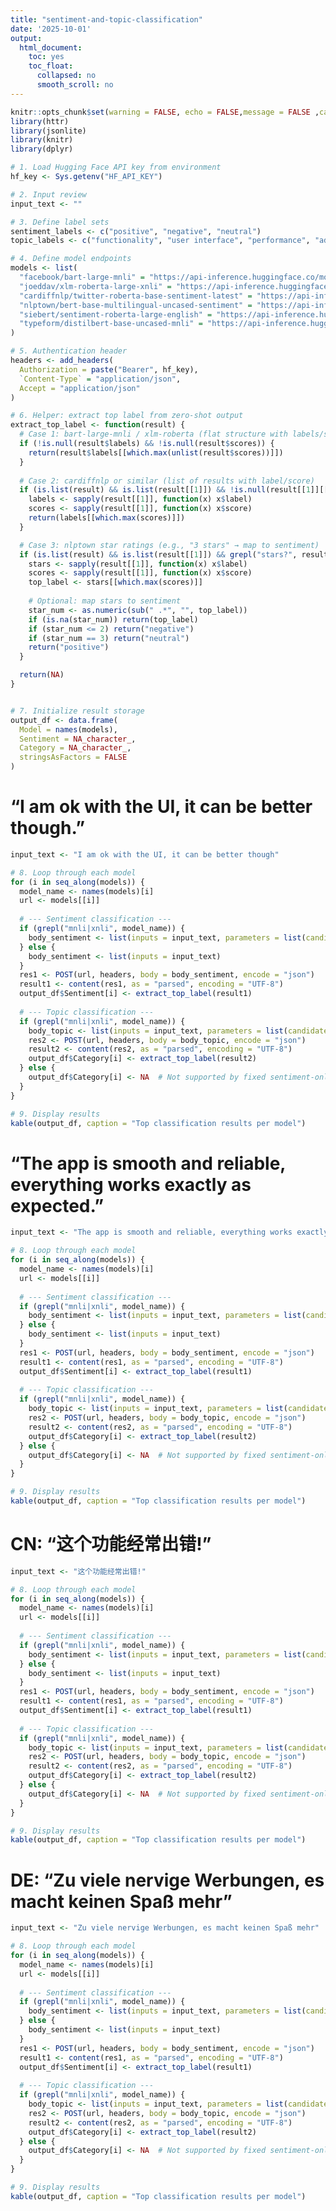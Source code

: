 ```yaml
---
title: "sentiment-and-topic-classification"
date: '2025-10-01'
output:
  html_document:
    toc: yes
    toc_float:
      collapsed: no
      smooth_scroll: no
---
```


```r
knitr::opts_chunk$set(warning = FALSE, echo = FALSE,message = FALSE ,cache = FALSE, cache.lazy = FALSE)
library(httr)
library(jsonlite)
library(knitr)
library(dplyr)

# 1. Load Hugging Face API key from environment
hf_key <- Sys.getenv("HF_API_KEY")

# 2. Input review
input_text <- ""

# 3. Define label sets
sentiment_labels <- c("positive", "negative", "neutral")
topic_labels <- c("functionality", "user interface", "performance", "ads", "other")

# 4. Define model endpoints
models <- list(
  "facebook/bart-large-mnli" = "https://api-inference.huggingface.co/models/facebook/bart-large-mnli",
  "joeddav/xlm-roberta-large-xnli" = "https://api-inference.huggingface.co/models/joeddav/xlm-roberta-large-xnli",
  "cardiffnlp/twitter-roberta-base-sentiment-latest" = "https://api-inference.huggingface.co/models/cardiffnlp/twitter-roberta-base-sentiment-latest",
  "nlptown/bert-base-multilingual-uncased-sentiment" = "https://api-inference.huggingface.co/models/nlptown/bert-base-multilingual-uncased-sentiment",
  "siebert/sentiment-roberta-large-english" = "https://api-inference.huggingface.co/models/siebert/sentiment-roberta-large-english",
  "typeform/distilbert-base-uncased-mnli" = "https://api-inference.huggingface.co/models/typeform/distilbert-base-uncased-mnli"
)

# 5. Authentication header
headers <- add_headers(
  Authorization = paste("Bearer", hf_key),
  `Content-Type` = "application/json",
  Accept = "application/json"
)

# 6. Helper: extract top label from zero-shot output
extract_top_label <- function(result) {
  # Case 1: bart-large-mnli / xlm-roberta (flat structure with labels/scores)
  if (!is.null(result$labels) && !is.null(result$scores)) {
    return(result$labels[[which.max(unlist(result$scores))]])
  }
  
  # Case 2: cardiffnlp or similar (list of results with label/score)
  if (is.list(result) && is.list(result[[1]]) && !is.null(result[[1]][[1]]$label)) {
    labels <- sapply(result[[1]], function(x) x$label)
    scores <- sapply(result[[1]], function(x) x$score)
    return(labels[[which.max(scores)]])
  }

  # Case 3: nlptown star ratings (e.g., "3 stars" → map to sentiment)
  if (is.list(result) && is.list(result[[1]]) && grepl("stars?", result[[1]][[1]]$label)) {
    stars <- sapply(result[[1]], function(x) x$label)
    scores <- sapply(result[[1]], function(x) x$score)
    top_label <- stars[[which.max(scores)]]
    
    # Optional: map stars to sentiment
    star_num <- as.numeric(sub(" .*", "", top_label))
    if (is.na(star_num)) return(top_label)
    if (star_num <= 2) return("negative")
    if (star_num == 3) return("neutral")
    return("positive")
  }

  return(NA)
}


# 7. Initialize result storage
output_df <- data.frame(
  Model = names(models),
  Sentiment = NA_character_,
  Category = NA_character_,
  stringsAsFactors = FALSE
)
```

# "I am ok with the UI, it can be better though." 

```r
input_text <- "I am ok with the UI, it can be better though"

# 8. Loop through each model
for (i in seq_along(models)) {
  model_name <- names(models)[i]
  url <- models[[i]]
  
  # --- Sentiment classification ---
  if (grepl("mnli|xnli", model_name)) {
    body_sentiment <- list(inputs = input_text, parameters = list(candidate_labels = sentiment_labels))
  } else {
    body_sentiment <- list(inputs = input_text)
  }
  res1 <- POST(url, headers, body = body_sentiment, encode = "json")
  result1 <- content(res1, as = "parsed", encoding = "UTF-8")
  output_df$Sentiment[i] <- extract_top_label(result1)
  
  # --- Topic classification ---
  if (grepl("mnli|xnli", model_name)) {
    body_topic <- list(inputs = input_text, parameters = list(candidate_labels = topic_labels))
    res2 <- POST(url, headers, body = body_topic, encode = "json")
    result2 <- content(res2, as = "parsed", encoding = "UTF-8")
    output_df$Category[i] <- extract_top_label(result2)
  } else {
    output_df$Category[i] <- NA  # Not supported by fixed sentiment-only models
  }
}

# 9. Display results
kable(output_df, caption = "Top classification results per model")
```

# "The app is smooth and reliable, everything works exactly as expected." 
```r
input_text <- "The app is smooth and reliable, everything works exactly as expected."

# 8. Loop through each model
for (i in seq_along(models)) {
  model_name <- names(models)[i]
  url <- models[[i]]
  
  # --- Sentiment classification ---
  if (grepl("mnli|xnli", model_name)) {
    body_sentiment <- list(inputs = input_text, parameters = list(candidate_labels = sentiment_labels))
  } else {
    body_sentiment <- list(inputs = input_text)
  }
  res1 <- POST(url, headers, body = body_sentiment, encode = "json")
  result1 <- content(res1, as = "parsed", encoding = "UTF-8")
  output_df$Sentiment[i] <- extract_top_label(result1)
  
  # --- Topic classification ---
  if (grepl("mnli|xnli", model_name)) {
    body_topic <- list(inputs = input_text, parameters = list(candidate_labels = topic_labels))
    res2 <- POST(url, headers, body = body_topic, encode = "json")
    result2 <- content(res2, as = "parsed", encoding = "UTF-8")
    output_df$Category[i] <- extract_top_label(result2)
  } else {
    output_df$Category[i] <- NA  # Not supported by fixed sentiment-only models
  }
}

# 9. Display results
kable(output_df, caption = "Top classification results per model")
```

# CN: "这个功能经常出错!" 
```r
input_text <- "这个功能经常出错!"

# 8. Loop through each model
for (i in seq_along(models)) {
  model_name <- names(models)[i]
  url <- models[[i]]
  
  # --- Sentiment classification ---
  if (grepl("mnli|xnli", model_name)) {
    body_sentiment <- list(inputs = input_text, parameters = list(candidate_labels = sentiment_labels))
  } else {
    body_sentiment <- list(inputs = input_text)
  }
  res1 <- POST(url, headers, body = body_sentiment, encode = "json")
  result1 <- content(res1, as = "parsed", encoding = "UTF-8")
  output_df$Sentiment[i] <- extract_top_label(result1)
  
  # --- Topic classification ---
  if (grepl("mnli|xnli", model_name)) {
    body_topic <- list(inputs = input_text, parameters = list(candidate_labels = topic_labels))
    res2 <- POST(url, headers, body = body_topic, encode = "json")
    result2 <- content(res2, as = "parsed", encoding = "UTF-8")
    output_df$Category[i] <- extract_top_label(result2)
  } else {
    output_df$Category[i] <- NA  # Not supported by fixed sentiment-only models
  }
}

# 9. Display results
kable(output_df, caption = "Top classification results per model")
```


# DE: "Zu viele nervige Werbungen, es macht keinen Spaß mehr" 
```r
input_text <- "Zu viele nervige Werbungen, es macht keinen Spaß mehr"

# 8. Loop through each model
for (i in seq_along(models)) {
  model_name <- names(models)[i]
  url <- models[[i]]
  
  # --- Sentiment classification ---
  if (grepl("mnli|xnli", model_name)) {
    body_sentiment <- list(inputs = input_text, parameters = list(candidate_labels = sentiment_labels))
  } else {
    body_sentiment <- list(inputs = input_text)
  }
  res1 <- POST(url, headers, body = body_sentiment, encode = "json")
  result1 <- content(res1, as = "parsed", encoding = "UTF-8")
  output_df$Sentiment[i] <- extract_top_label(result1)
  
  # --- Topic classification ---
  if (grepl("mnli|xnli", model_name)) {
    body_topic <- list(inputs = input_text, parameters = list(candidate_labels = topic_labels))
    res2 <- POST(url, headers, body = body_topic, encode = "json")
    result2 <- content(res2, as = "parsed", encoding = "UTF-8")
    output_df$Category[i] <- extract_top_label(result2)
  } else {
    output_df$Category[i] <- NA  # Not supported by fixed sentiment-only models
  }
}

# 9. Display results
kable(output_df, caption = "Top classification results per model")
```


